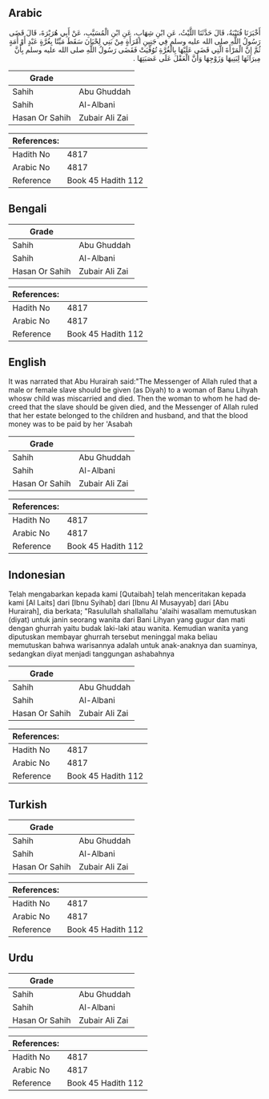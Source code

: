 ## Arabic


<div dir="rtl" lang="ar" style={{fontSize:'larger',backgroundColor:'#f8f9fa',padding:20}}>
أَخْبَرَنَا قُتَيْبَةُ، قَالَ حَدَّثَنَا اللَّيْثُ، عَنِ ابْنِ شِهَابٍ، عَنِ ابْنِ الْمُسَيَّبِ، عَنْ أَبِي هُرَيْرَةَ، قَالَ قَضَى رَسُولُ اللَّهِ صلى الله عليه وسلم فِي جَنِينِ امْرَأَةٍ مِنْ بَنِي لِحْيَانَ سَقَطَ مَيِّتًا بِغُرَّةٍ عَبْدٍ أَوْ أَمَةٍ ثُمَّ إِنَّ الْمَرْأَةَ الَّتِي قَضَى عَلَيْهَا بِالْغُرَّةِ تُوُفِّيَتْ فَقَضَى رَسُولُ اللَّهِ صلى الله عليه وسلم بِأَنَّ مِيرَاثَهَا لِبَنِيهَا وَزَوْجِهَا وَأَنَّ الْعَقْلَ عَلَى عَصَبَتِهَا ‏.‏
</div>
<div style={{backgroundColor:'#f8f9fa',padding:20, marginBottom: 10}}><table> <thead> <tr> <th>Grade</th> <th></th> </tr> </thead> <tbody> <tr><td>Sahih</td><td>Abu Ghuddah</td></tr><tr><td>Sahih</td><td>Al-Albani</td></tr><tr><td>Hasan Or Sahih</td><td>Zubair Ali Zai</td></tr></tbody></table><table> <thead> <tr> <th>References:</th> <th></th> </tr> </thead> <tbody><tr><td>Hadith No</td><td>4817</td></tr><tr><td>Arabic No</td><td>4817</td></tr><tr><td>Reference</td><td>Book 45 Hadith 112</td></tr></tbody></table></div>

## Bengali


<div dir="ltr" lang="bn" style={{fontSize:'larger',backgroundColor:'#f8f9fa',padding:20}}>

</div>
<div style={{backgroundColor:'#f8f9fa',padding:20, marginBottom: 10}}><table> <thead> <tr> <th>Grade</th> <th></th> </tr> </thead> <tbody> <tr><td>Sahih</td><td>Abu Ghuddah</td></tr><tr><td>Sahih</td><td>Al-Albani</td></tr><tr><td>Hasan Or Sahih</td><td>Zubair Ali Zai</td></tr></tbody></table><table> <thead> <tr> <th>References:</th> <th></th> </tr> </thead> <tbody><tr><td>Hadith No</td><td>4817</td></tr><tr><td>Arabic No</td><td>4817</td></tr><tr><td>Reference</td><td>Book 45 Hadith 112</td></tr></tbody></table></div>

## English


<div dir="ltr" lang="en" style={{fontSize:'larger',backgroundColor:'#f8f9fa',padding:20}}>
It was narrated that Abu Hurairah said:"The Messenger of Allah ruled that a male or female slave should be given (as Diyah) to a woman of Banu Lihyah whosw child was miscarried and died. Then the woman to whom he had decreed that the slave should be given died, and the Messenger of Allah ruled that her estate belonged to the children and husband, and that the blood money was to be paid by her 'Asabah
</div>
<div style={{backgroundColor:'#f8f9fa',padding:20, marginBottom: 10}}><table> <thead> <tr> <th>Grade</th> <th></th> </tr> </thead> <tbody> <tr><td>Sahih</td><td>Abu Ghuddah</td></tr><tr><td>Sahih</td><td>Al-Albani</td></tr><tr><td>Hasan Or Sahih</td><td>Zubair Ali Zai</td></tr></tbody></table><table> <thead> <tr> <th>References:</th> <th></th> </tr> </thead> <tbody><tr><td>Hadith No</td><td>4817</td></tr><tr><td>Arabic No</td><td>4817</td></tr><tr><td>Reference</td><td>Book 45 Hadith 112</td></tr></tbody></table></div>

## Indonesian


<div dir="ltr" lang="id" style={{fontSize:'larger',backgroundColor:'#f8f9fa',padding:20}}>
Telah mengabarkan kepada kami [Qutaibah] telah menceritakan kepada kami [Al Laits] dari [Ibnu Syihab] dari [Ibnu Al Musayyab] dari [Abu Hurairah], dia berkata; "Rasulullah shallallahu 'alaihi wasallam memutuskan (diyat) untuk janin seorang wanita dari Bani Lihyan yang gugur dan mati dengan ghurrah yaitu budak laki-laki atau wanita. Kemudian wanita yang diputuskan membayar ghurrah tersebut meninggal maka beliau memutuskan bahwa warisannya adalah untuk anak-anaknya dan suaminya, sedangkan diyat menjadi tanggungan ashabahnya
</div>
<div style={{backgroundColor:'#f8f9fa',padding:20, marginBottom: 10}}><table> <thead> <tr> <th>Grade</th> <th></th> </tr> </thead> <tbody> <tr><td>Sahih</td><td>Abu Ghuddah</td></tr><tr><td>Sahih</td><td>Al-Albani</td></tr><tr><td>Hasan Or Sahih</td><td>Zubair Ali Zai</td></tr></tbody></table><table> <thead> <tr> <th>References:</th> <th></th> </tr> </thead> <tbody><tr><td>Hadith No</td><td>4817</td></tr><tr><td>Arabic No</td><td>4817</td></tr><tr><td>Reference</td><td>Book 45 Hadith 112</td></tr></tbody></table></div>

## Turkish


<div dir="ltr" lang="tr" style={{fontSize:'larger',backgroundColor:'#f8f9fa',padding:20}}>

</div>
<div style={{backgroundColor:'#f8f9fa',padding:20, marginBottom: 10}}><table> <thead> <tr> <th>Grade</th> <th></th> </tr> </thead> <tbody> <tr><td>Sahih</td><td>Abu Ghuddah</td></tr><tr><td>Sahih</td><td>Al-Albani</td></tr><tr><td>Hasan Or Sahih</td><td>Zubair Ali Zai</td></tr></tbody></table><table> <thead> <tr> <th>References:</th> <th></th> </tr> </thead> <tbody><tr><td>Hadith No</td><td>4817</td></tr><tr><td>Arabic No</td><td>4817</td></tr><tr><td>Reference</td><td>Book 45 Hadith 112</td></tr></tbody></table></div>

## Urdu


<div dir="rtl" lang="ur" style={{fontSize:'larger',backgroundColor:'#f8f9fa',padding:20}}>

</div>
<div style={{backgroundColor:'#f8f9fa',padding:20, marginBottom: 10}}><table> <thead> <tr> <th>Grade</th> <th></th> </tr> </thead> <tbody> <tr><td>Sahih</td><td>Abu Ghuddah</td></tr><tr><td>Sahih</td><td>Al-Albani</td></tr><tr><td>Hasan Or Sahih</td><td>Zubair Ali Zai</td></tr></tbody></table><table> <thead> <tr> <th>References:</th> <th></th> </tr> </thead> <tbody><tr><td>Hadith No</td><td>4817</td></tr><tr><td>Arabic No</td><td>4817</td></tr><tr><td>Reference</td><td>Book 45 Hadith 112</td></tr></tbody></table></div>